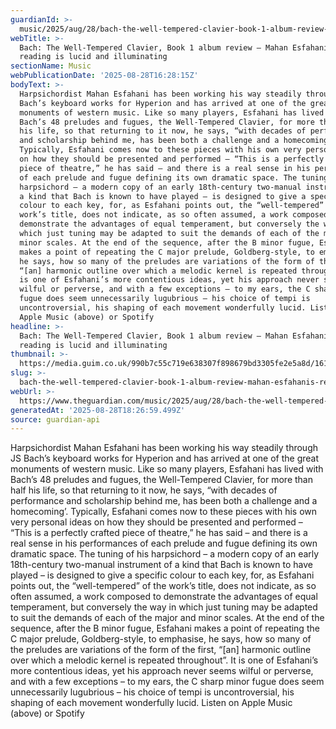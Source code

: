 ```yaml
---
guardianId: >-
  music/2025/aug/28/bach-the-well-tempered-clavier-book-1-album-review-mahan-esfahani
webTitle: >-
  Bach: The Well-Tempered Clavier, Book 1 album review – Mahan Esfahani’s
  reading is lucid and illuminating
sectionName: Music
webPublicationDate: '2025-08-28T16:28:15Z'
bodyText: >-
  Harpsichordist Mahan Esfahani has been working his way steadily through JS
  Bach’s keyboard works for Hyperion and has arrived at one of the great
  monuments of western music. Like so many players, Esfahani has lived with
  Bach’s 48 preludes and fugues, the Well-Tempered Clavier, for more than half
  his life, so that returning to it now, he says, “with decades of performance
  and scholarship behind me, has been both a challenge and a homecoming’.
  Typically, Esfahani comes now to these pieces with his own very personal ideas
  on how they should be presented and performed – “This is a perfectly crafted
  piece of theatre,” he has said – and there is a real sense in his performances
  of each prelude and fugue defining its own dramatic space. The tuning of his
  harpsichord – a modern copy of an early 18th-century two-manual instrument of
  a kind that Bach is known to have played – is designed to give a specific
  colour to each key, for, as Esfahani points out, the “well-tempered” of the
  work’s title, does not indicate, as so often assumed, a work composed to
  demonstrate the advantages of equal temperament, but conversely the way in
  which just tuning may be adapted to suit the demands of each of the major and
  minor scales. At the end of the sequence, after the B minor fugue, Esfahani
  makes a point of repeating the C major prelude, Goldberg-style, to emphasise,
  he says, how so many of the preludes are variations of the form of the first,
  “[an] harmonic outline over which a melodic kernel is repeated throughout”. It
  is one of Esfahani’s more contentious ideas, yet his approach never seems
  wilful or perverse, and with a few exceptions – to my ears, the C sharp minor
  fugue does seem unnecessarily lugubrious – his choice of tempi is
  uncontroversial, his shaping of each movement wonderfully lucid. Listen on
  Apple Music (above) or Spotify
headline: >-
  Bach: The Well-Tempered Clavier, Book 1 album review – Mahan Esfahani’s
  reading is lucid and illuminating
thumbnail: >-
  https://media.guim.co.uk/990b7c55c719e638307f898679bd3305fe2e5a8d/1619_495_4381_3505/500.jpg
slug: >-
  bach-the-well-tempered-clavier-book-1-album-review-mahan-esfahanis-reading-is-lucid-and-illuminating
webUrl: >-
  https://www.theguardian.com/music/2025/aug/28/bach-the-well-tempered-clavier-book-1-album-review-mahan-esfahani
generatedAt: '2025-08-28T18:26:59.499Z'
source: guardian-api
---
```

Harpsichordist Mahan Esfahani has been working his way steadily through JS Bach’s keyboard works for Hyperion and has arrived at one of the great monuments of western music. Like so many players, Esfahani has lived with Bach’s 48 preludes and fugues, the Well-Tempered Clavier, for more than half his life, so that returning to it now, he says, “with decades of performance and scholarship behind me, has been both a challenge and a homecoming’. Typically, Esfahani comes now to these pieces with his own very personal ideas on how they should be presented and performed – “This is a perfectly crafted piece of theatre,” he has said – and there is a real sense in his performances of each prelude and fugue defining its own dramatic space. The tuning of his harpsichord – a modern copy of an early 18th-century two-manual instrument of a kind that Bach is known to have played – is designed to give a specific colour to each key, for, as Esfahani points out, the “well-tempered” of the work’s title, does not indicate, as so often assumed, a work composed to demonstrate the advantages of equal temperament, but conversely the way in which just tuning may be adapted to suit the demands of each of the major and minor scales. At the end of the sequence, after the B minor fugue, Esfahani makes a point of repeating the C major prelude, Goldberg-style, to emphasise, he says, how so many of the preludes are variations of the form of the first, “[an] harmonic outline over which a melodic kernel is repeated throughout”. It is one of Esfahani’s more contentious ideas, yet his approach never seems wilful or perverse, and with a few exceptions – to my ears, the C sharp minor fugue does seem unnecessarily lugubrious – his choice of tempi is uncontroversial, his shaping of each movement wonderfully lucid. Listen on Apple Music (above) or Spotify
